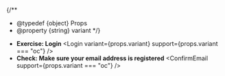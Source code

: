 
{/**
  * @typedef {object} Props
  * @property {string} variant
  */}


- **Exercise: Login**
    <Login variant={props.variant} support={props.variant === "oc"} />
- **Check: Make sure your email address is registered**
    <ConfirmEmail support={props.variant === "oc"} />
